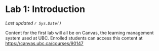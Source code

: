 # Lab 1: Introduction {-}

*Last updated `r Sys.Date()`*

Content for the first lab will all be on Canvas, the learning management system used at UBC. Enrolled students can access this content at [https://canvas.ubc.ca/courses/90147](https://canvas.ubc.ca/courses/90147)